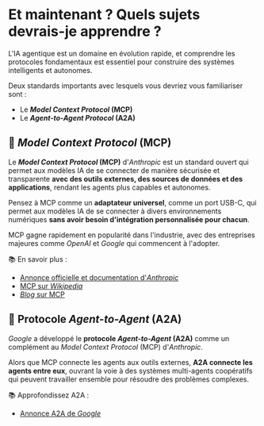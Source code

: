 # Et maintenant ? Quels sujets devrais-je apprendre ?

L'IA agentique est un domaine en évolution rapide, et comprendre les protocoles fondamentaux est essentiel pour construire des systèmes intelligents et autonomes. 

Deux standards importants avec lesquels vous devriez vous familiariser sont :

- Le ***Model Context Protocol* (MCP)**  
- Le ***Agent-to-Agent Protocol* (A2A)**

## 🔌 *Model Context Protocol* (MCP)

Le ***Model Context Protocol* (MCP)** d'*Anthropic* est un standard ouvert qui permet aux modèles IA de se connecter de manière sécurisée et transparente **avec des outils externes, des sources de données et des applications**, rendant les agents plus capables et autonomes.

Pensez à MCP comme un **adaptateur universel**, comme un port USB-C, qui permet aux modèles IA de se connecter à divers environnements numériques **sans avoir besoin d'intégration personnalisée pour chacun**.

MCP gagne rapidement en popularité dans l'industrie, avec des entreprises majeures comme *OpenAI* et *Google* qui commencent à l'adopter. 

📚 En savoir plus :
- [Annonce officielle et documentation d'*Anthropic*](https://www.anthropic.com/news/model-context-protocol)
- [MCP sur *Wikipedia*](https://en.wikipedia.org/wiki/Model_Context_Protocol)
- [*Blog* sur MCP](https://huggingface.co/blog/Kseniase/mcp)

## 🤝 Protocole *Agent-to-Agent* (A2A)

*Google* a développé le **protocole *Agent-to-Agent* (A2A)** comme un complément au *Model Context Protocol* (MCP) d'*Anthropic*.

Alors que MCP connecte les agents aux outils externes, **A2A connecte les agents entre eux**, ouvrant la voie à des systèmes multi-agents coopératifs qui peuvent travailler ensemble pour résoudre des problèmes complexes.

📚 Approfondissez A2A :  
- [Annonce A2A de *Google*](https://developers.googleblog.com/en/a2a-a-new-era-of-agent-interoperability/)